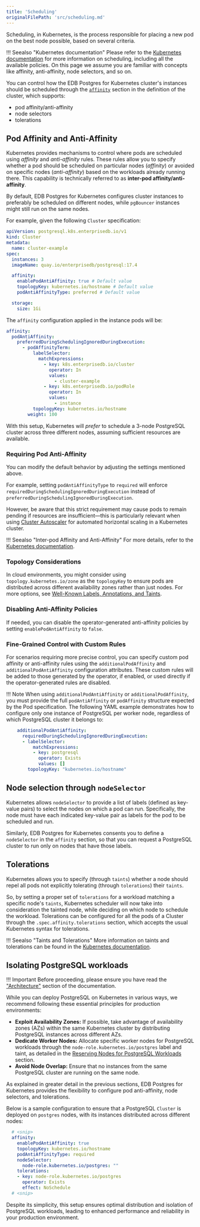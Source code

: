 ```yaml
---
title: 'Scheduling'
originalFilePath: 'src/scheduling.md'
---
```


Scheduling, in Kubernetes, is the process responsible for placing a new pod on
the best node possible, based on several criteria.

!!! Seealso "Kubernetes documentation"
    Please refer to the
    [Kubernetes documentation](https://kubernetes.io/docs/concepts/scheduling-eviction/)
    for more information on scheduling, including all the available policies. On
    this page we assume you are familiar with concepts like affinity,
    anti-affinity, node selectors, and so on.

You can control how the EDB Postgres for Kubernetes cluster's instances should be
scheduled through the [`affinity`](pg4k.v1.md#postgresql-k8s-enterprisedb-io-v1-AffinityConfiguration)
section in the definition of the cluster, which supports:

-   pod affinity/anti-affinity
-   node selectors
-   tolerations

## Pod Affinity and Anti-Affinity

Kubernetes provides mechanisms to control where pods are scheduled using
*affinity* and *anti-affinity* rules. These rules allow you to specify whether
a pod should be scheduled on particular nodes (*affinity*) or avoided on
specific nodes (*anti-affinity*) based on the workloads already running there.
This capability is technically referred to as **inter-pod
affinity/anti-affinity**.

By default, EDB Postgres for Kubernetes configures cluster instances to preferably be
scheduled on different nodes, while `pgBouncer` instances might still run on
the same nodes.

For example, given the following `Cluster` specification:

```yaml
apiVersion: postgresql.k8s.enterprisedb.io/v1
kind: Cluster
metadata:
  name: cluster-example
spec:
  instances: 3
  imageName: quay.io/enterprisedb/postgresql:17.4

  affinity:
    enablePodAntiAffinity: true # Default value
    topologyKey: kubernetes.io/hostname # Default value
    podAntiAffinityType: preferred # Default value

  storage:
    size: 1Gi
```

The `affinity` configuration applied in the instance pods will be:

```yaml
affinity:
  podAntiAffinity:
    preferredDuringSchedulingIgnoredDuringExecution:
      - podAffinityTerm:
          labelSelector:
            matchExpressions:
              - key: k8s.enterprisedb.io/cluster
                operator: In
                values:
                  - cluster-example
              - key: k8s.enterprisedb.io/podRole
                operator: In
                values:
                  - instance
          topologyKey: kubernetes.io/hostname
        weight: 100
```

With this setup, Kubernetes will *prefer* to schedule a 3-node PostgreSQL
cluster across three different nodes, assuming sufficient resources are
available.

### Requiring Pod Anti-Affinity

You can modify the default behavior by adjusting the settings mentioned above.

For example, setting `podAntiAffinityType` to `required` will enforce
`requiredDuringSchedulingIgnoredDuringExecution` instead of
`preferredDuringSchedulingIgnoredDuringExecution`.

However, be aware that this strict requirement may cause pods to remain pending
if resources are insufficient—this is particularly relevant when using [Cluster Autoscaler](https://github.com/kubernetes/autoscaler/tree/master/cluster-autoscaler) 
for automated horizontal scaling in a Kubernetes cluster.

!!! Seealso "Inter-pod Affinity and Anti-Affinity"
    For more details, refer to the [Kubernetes documentation](https://kubernetes.io/docs/concepts/scheduling-eviction/assign-pod-node/#inter-pod-affinity-and-anti-affinity).

### Topology Considerations

In cloud environments, you might consider using `topology.kubernetes.io/zone`
as the `topologyKey` to ensure pods are distributed across different
availability zones rather than just nodes. For more options, see
[Well-Known Labels, Annotations, and Taints](https://kubernetes.io/docs/reference/labels-annotations-taints/).

### Disabling Anti-Affinity Policies

If needed, you can disable the operator-generated anti-affinity policies by
setting `enablePodAntiAffinity` to `false`.

### Fine-Grained Control with Custom Rules

For scenarios requiring more precise control, you can specify custom pod
affinity or anti-affinity rules using the `additionalPodAffinity` and
`additionalPodAntiAffinity` configuration attributes. These custom rules will
be added to those generated by the operator, if enabled, or used directly if
the operator-generated rules are disabled.

!!! Note
    When using `additionalPodAntiAffinity` or `additionalPodAffinity`, you must
    provide the full `podAntiAffinity` or `podAffinity` structure expected by the
    Pod specification. The following YAML example demonstrates how to configure
    only one instance of PostgreSQL per worker node, regardless of which PostgreSQL
    cluster it belongs to:

```yaml
    additionalPodAntiAffinity:
      requiredDuringSchedulingIgnoredDuringExecution:
      - labelSelector:
          matchExpressions:
          - key: postgresql
            operator: Exists
            values: []
        topologyKey: "kubernetes.io/hostname"
```

## Node selection through `nodeSelector`

Kubernetes allows `nodeSelector` to provide a list of labels (defined as
key-value pairs) to select the nodes on which a pod can run. Specifically,
the node must have each indicated key-value pair as labels for the
pod to be scheduled and run.

Similarly, EDB Postgres for Kubernetes consents you to define a `nodeSelector` in the
`affinity` section, so that you can request a PostgreSQL cluster to run only
on nodes that have those labels.

## Tolerations

Kubernetes allows you to specify (through `taints`) whether a node should repel
all pods not explicitly tolerating (through `tolerations`) their `taints`.

So, by setting a proper set of `tolerations` for a workload matching a specific
node's `taints`, Kubernetes scheduler will now take into consideration the
tainted node, while deciding on which node to schedule the workload.
Tolerations can be configured for all the pods of a Cluster through the
`.spec.affinity.tolerations` section, which accepts the usual Kubernetes syntax
for tolerations.

!!! Seealso "Taints and Tolerations"
    More information on taints and tolerations can be found in the
    [Kubernetes documentation](https://kubernetes.io/docs/concepts/scheduling-eviction/taint-and-toleration/).

## Isolating PostgreSQL workloads

!!! Important
    Before proceeding, please ensure you have read the
    ["Architecture"](architecture.md) section of the documentation.

While you can deploy PostgreSQL on Kubernetes in various ways, we recommend
following these essential principles for production environments:

-   **Exploit Availability Zones:** If possible, take advantage of availability
    zones (AZs) within the same Kubernetes cluster by distributing PostgreSQL
    instances across different AZs.
-   **Dedicate Worker Nodes:** Allocate specific worker nodes for PostgreSQL
    workloads through the `node-role.kubernetes.io/postgres` label and taint,
    as detailed in the [Reserving Nodes for PostgreSQL Workloads](architecture.md#reserving-nodes-for-postgresql-workloads)
    section.
-   **Avoid Node Overlap:** Ensure that no instances from the same PostgreSQL
    cluster are running on the same node.

As explained in greater detail in the previous sections, EDB Postgres for Kubernetes
provides the flexibility to configure pod anti-affinity, node selectors, and
tolerations.

Below is a sample configuration to ensure that a PostgreSQL `Cluster` is
deployed on `postgres` nodes, with its instances distributed across different
nodes:

```yaml
  # <snip>
  affinity:
    enablePodAntiAffinity: true
    topologyKey: kubernetes.io/hostname
    podAntiAffinityType: required
    nodeSelector:
      node-role.kubernetes.io/postgres: ""
    tolerations:
    - key: node-role.kubernetes.io/postgres
      operator: Exists
      effect: NoSchedule
  # <snip>
```

Despite its simplicity, this setup ensures optimal distribution and isolation
of PostgreSQL workloads, leading to enhanced performance and reliability in
your production environment.
